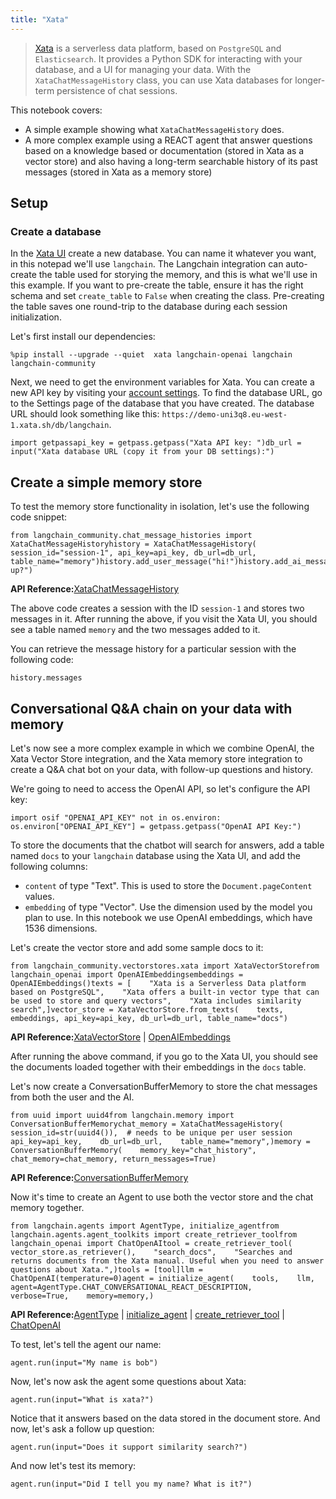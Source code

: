 ```yaml
---
title: "Xata"
---
```


> [Xata](https://xata.io) is a serverless data platform, based on `PostgreSQL` and `Elasticsearch`. It provides a Python SDK for interacting with your database, and a UI for managing your data. With the `XataChatMessageHistory` class, you can use Xata databases for longer-term persistence of chat sessions.

This notebook covers:

* A simple example showing what `XataChatMessageHistory` does.
* A more complex example using a REACT agent that answer questions based on a knowledge based or documentation (stored in Xata as a vector store) and also having a long-term searchable history of its past messages (stored in Xata as a memory store)

## Setup

### Create a database

In the [Xata UI](https://app.xata.io) create a new database. You can name it whatever you want, in this notepad we'll use `langchain`. The Langchain integration can auto-create the table used for storying the memory, and this is what we'll use in this example. If you want to pre-create the table, ensure it has the right schema and set `create_table` to `False` when creating the class. Pre-creating the table saves one round-trip to the database during each session initialization.

Let's first install our dependencies:

```
%pip install --upgrade --quiet  xata langchain-openai langchain langchain-community
```

Next, we need to get the environment variables for Xata. You can create a new API key by visiting your [account settings](https://app.xata.io/settings). To find the database URL, go to the Settings page of the database that you have created. The database URL should look something like this: `https://demo-uni3q8.eu-west-1.xata.sh/db/langchain`.

```
import getpassapi_key = getpass.getpass("Xata API key: ")db_url = input("Xata database URL (copy it from your DB settings):")
```

## Create a simple memory store

To test the memory store functionality in isolation, let's use the following code snippet:

```
from langchain_community.chat_message_histories import XataChatMessageHistoryhistory = XataChatMessageHistory(    session_id="session-1", api_key=api_key, db_url=db_url, table_name="memory")history.add_user_message("hi!")history.add_ai_message("whats up?")
```

**API Reference:**[XataChatMessageHistory](https://python.langchain.com/api_reference/community/chat_message_histories/langchain_community.chat_message_histories.xata.XataChatMessageHistory.html)

The above code creates a session with the ID `session-1` and stores two messages in it. After running the above, if you visit the Xata UI, you should see a table named `memory` and the two messages added to it.

You can retrieve the message history for a particular session with the following code:

```
history.messages
```

## Conversational Q\&A chain on your data with memory

Let's now see a more complex example in which we combine OpenAI, the Xata Vector Store integration, and the Xata memory store integration to create a Q\&A chat bot on your data, with follow-up questions and history.

We're going to need to access the OpenAI API, so let's configure the API key:

```
import osif "OPENAI_API_KEY" not in os.environ:    os.environ["OPENAI_API_KEY"] = getpass.getpass("OpenAI API Key:")
```

To store the documents that the chatbot will search for answers, add a table named `docs` to your `langchain` database using the Xata UI, and add the following columns:

* `content` of type "Text". This is used to store the `Document.pageContent` values.
* `embedding` of type "Vector". Use the dimension used by the model you plan to use. In this notebook we use OpenAI embeddings, which have 1536 dimensions.

Let's create the vector store and add some sample docs to it:

```
from langchain_community.vectorstores.xata import XataVectorStorefrom langchain_openai import OpenAIEmbeddingsembeddings = OpenAIEmbeddings()texts = [    "Xata is a Serverless Data platform based on PostgreSQL",    "Xata offers a built-in vector type that can be used to store and query vectors",    "Xata includes similarity search",]vector_store = XataVectorStore.from_texts(    texts, embeddings, api_key=api_key, db_url=db_url, table_name="docs")
```

**API Reference:**[XataVectorStore](https://python.langchain.com/api_reference/community/vectorstores/langchain_community.vectorstores.xata.XataVectorStore.html) | [OpenAIEmbeddings](https://python.langchain.com/api_reference/openai/embeddings/langchain_openai.embeddings.base.OpenAIEmbeddings.html)

After running the above command, if you go to the Xata UI, you should see the documents loaded together with their embeddings in the `docs` table.

Let's now create a ConversationBufferMemory to store the chat messages from both the user and the AI.

```
from uuid import uuid4from langchain.memory import ConversationBufferMemorychat_memory = XataChatMessageHistory(    session_id=str(uuid4()),  # needs to be unique per user session    api_key=api_key,    db_url=db_url,    table_name="memory",)memory = ConversationBufferMemory(    memory_key="chat_history", chat_memory=chat_memory, return_messages=True)
```

**API Reference:**[ConversationBufferMemory](https://python.langchain.com/api_reference/langchain/memory/langchain.memory.buffer.ConversationBufferMemory.html)

Now it's time to create an Agent to use both the vector store and the chat memory together.

```
from langchain.agents import AgentType, initialize_agentfrom langchain.agents.agent_toolkits import create_retriever_toolfrom langchain_openai import ChatOpenAItool = create_retriever_tool(    vector_store.as_retriever(),    "search_docs",    "Searches and returns documents from the Xata manual. Useful when you need to answer questions about Xata.",)tools = [tool]llm = ChatOpenAI(temperature=0)agent = initialize_agent(    tools,    llm,    agent=AgentType.CHAT_CONVERSATIONAL_REACT_DESCRIPTION,    verbose=True,    memory=memory,)
```

**API Reference:**[AgentType](https://python.langchain.com/api_reference/langchain/agents/langchain.agents.agent_types.AgentType.html) | [initialize\_agent](https://python.langchain.com/api_reference/langchain/agents/langchain.agents.initialize.initialize_agent.html) | [create\_retriever\_tool](https://python.langchain.com/api_reference/core/tools/langchain_core.tools.retriever.create_retriever_tool.html) | [ChatOpenAI](https://python.langchain.com/api_reference/openai/chat_models/langchain_openai.chat_models.base.ChatOpenAI.html)

To test, let's tell the agent our name:

```
agent.run(input="My name is bob")
```

Now, let's now ask the agent some questions about Xata:

```
agent.run(input="What is xata?")
```

Notice that it answers based on the data stored in the document store. And now, let's ask a follow up question:

```
agent.run(input="Does it support similarity search?")
```

And now let's test its memory:

```
agent.run(input="Did I tell you my name? What is it?")
```
